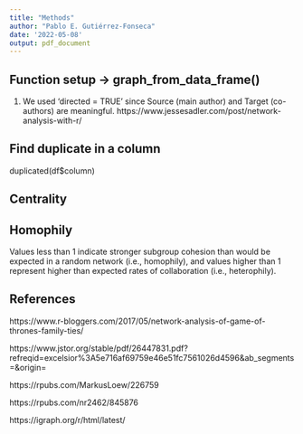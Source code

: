 ```yaml
---
title: "Methods"
author: "Pablo E. Gutiérrez-Fonseca"
date: '2022-05-08'
output: pdf_document
---
```


## Function setup ->  graph_from_data_frame()
1) We used 'directed = TRUE' since Source (main author) and Target (co-authors) are meaningful.
https://www.jessesadler.com/post/network-analysis-with-r/


## Find duplicate in a column 
duplicated(df$column)

## Centrality


## Homophily
Values less than 1 indicate stronger subgroup cohesion than would be expected in a random network (i.e., homophily), and values higher than 1 represent higher than expected rates of collaboration (i.e., heterophily).


## References

https://www.r-bloggers.com/2017/05/network-analysis-of-game-of-thrones-family-ties/

https://www.jstor.org/stable/pdf/26447831.pdf?refreqid=excelsior%3A5e716af69759e46e51fc7561026d4596&ab_segments=&origin=

https://rpubs.com/MarkusLoew/226759

https://rpubs.com/nr2462/845876

https://igraph.org/r/html/latest/
